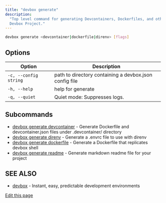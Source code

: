 ```yaml
---
title: "devbox generate"
description:
  "Top level command for generating Devcontainers, Dockerfiles, and other useful files for your
  Devbox Project."
---
```


```bash
devbox generate <devcontainer|dockerfile|direnv> [flags]
```

## Options[​](#options "Direct link to Options")

| Option                | Description                                            |
| --------------------- | ------------------------------------------------------ |
| `-c, --config string` | path to directory containing a devbox.json config file |
| `-h, --help`          | help for generate                                      |
| `-q, --quiet`         | Quiet mode: Suppresses logs.                           |

## Subcommands[​](#subcommands "Direct link to Subcommands")

- [devbox generate devcontainer](/docs/devbox/cli_reference/devbox_generate_devcontainer/) -
  Generate Dockerfile and devcontainer.json files under .devcontainer/ directory
- [devbox generate direnv](/docs/devbox/cli_reference/devbox_generate_direnv/) - Generate a .envrc
  file to use with direnv
- [devbox generate dockerfile](/docs/devbox/cli_reference/devbox_generate_dockerfile/) - Generate a
  Dockerfile that replicates devbox shell
- [devbox generate readme](/docs/devbox/cli_reference/devbox_generate_readme/) - Generate markdown
  readme file for your project

## SEE ALSO[​](#see-also "Direct link to SEE ALSO")

- [devbox](/docs/devbox/cli_reference/devbox/) - Instant, easy, predictable development environments

[Edit this page](https://github.com/jetify-com/devbox/tree/main/docs/app/docs/cli_reference/devbox_generate.md)
